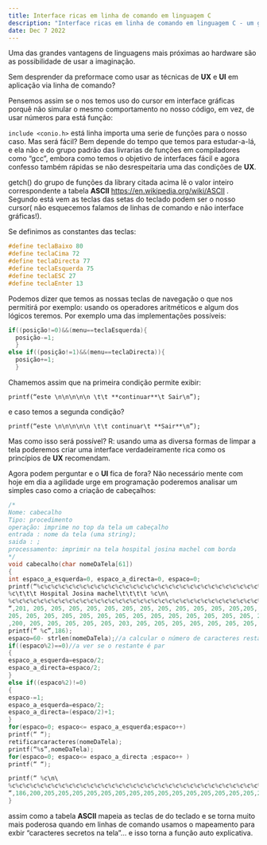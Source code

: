```yaml
---
title: Interface ricas em linha de comando em linguagem C
description: "Interface ricas em linha de comando em linguagem C - um guia de como usando aritmética basica as interface em linha de comando podem ser aplicados conhecimentos de UI e UX..."
date: Dec 7 2022
---
```

Uma das grandes vantagens de linguagens mais próximas ao hardware são as possibilidade de usar a imaginação.

Sem desprender da preformace como usar as técnicas de **UX** e **UI** em aplicação via linha de comando?

Pensemos assim se o nos temos uso do cursor em interface gráficas porquê não simular o mesmo comportamento no nosso código, em vez, de usar números para está função:

`include <conio.h>` está linha importa uma serie de funções para o nosso caso. Mas será fácil? Bem depende do tempo que temos para estudar-a-lá, e ela não e do grupo padrão das livrarias de funções em compiladores como “gcc”, embora como temos o objetivo de interfaces fácil e agora confesso também rápidas se não desrespeitaria uma das condições de **UX**.

getch() do grupo de funções da library citada acima lê o valor inteiro correspondente a tabela **ASCII** https://en.wikipedia.org/wiki/ASCII . Segundo está vem as teclas das setas do teclado podem ser o nosso cursor( não esquecemos falamos de linhas de comando e não interface gráficas!).

Se definimos as constantes das teclas:


```C
#define teclaBaixo 80
#define teclaCima 72
#define teclaDirecta 77
#define teclaEsquerda 75
#define teclaESC 27
#define teclaEnter 13
```

Podemos dizer que temos as nossas teclas de navegação o que nos permitirá por exemplo: usando os operadores aritméticos e algum dos lógicos teremos. Por exemplo uma das implementações possíveis:


```C
if((posição!=0)&&(menu==teclaEsquerda){
  posição-=1;
  }
else if((posição!=1)&&(menu==teclaDirecta)){
  posição+=1;
  }
```
Chamemos assim que na primeira condição permite exibir:

 `printf(“este \n\n\n\n\n \t\t **continuar**\t Sair\n”);`

e caso temos a segunda condição?

`printf(“este \n\n\n\n\n \t\t continuar\t **Sair**\n”);`

Mas como isso será possível? R: usando uma as diversa formas de limpar a tela poderemos criar uma interface verdadeiramente rica como os princípios de **UX** recomendam.

Agora podem perguntar e o **UI** fica de fora? Não necessário mente com hoje em dia a agilidade urge em programação poderemos analisar um simples caso como a criação de cabeçalhos:


```C
/*
Nome: cabecalho
Tipo: procedimento
operação: imprime no top da tela um cabeçalho
entrada : nome da tela (uma string);
saida : ;
processamento: imprimir na tela hospital josina machel com borda
*/
void cabecalho(char nomeDaTela[61])
{
int espaco_a_esquerda=0, espaco_a_directa=0, espaco=0;
printf(“%c%c%c%c%c%c%c%c%c%c%c%c%c%c%c%c%c%c%c%c%c%c%c%c%c%c%c%c%c%c%c%c%c%c%c%c%c%c%c%c%c%c%c%c%c%c%c%c%c%c%c%c%c%c%c%c%c%c%c%c%c%c%c%c%c%c%c%c%c%c%c%c%c%c%c%c%c\n\
%c\t\t\t Hospital Josina machel\t\t\t\t %c\n\
%c%c%c%c%c%c%c%c%c%c%c%c%c%c%c%c%c%c%c%c%c%c%c%c%c%c%c%c%c%c%c%c%c%c%c%c%c%c%c%c%c%c%c%c%c%c%c%c%c%c%c%c%c%c%c%c%c%c%c%c%c%c%c%c%c%c%c%c%c%c%c%c%c%c%c%c%c\n\
“,201, 205, 205, 205, 205, 205, 205, 205, 205, 205, 205, 205, 205,205, 205, 205, 205, 205, 205, 205, 205, 205, 205, 205, 205, 205, 205, 205, 205, 205, 205, 205, 205, 205, 205, 205, 205, 205, 205, 205, 205,
205, 205, 205, 205, 205, 205, 205, 205, 205, 205, 205, 205, 205, 205, 205, 205, 205, 205, 205, 205, 205, 205, 205, 205, 205, 205, 205, 205,205, 205,205,205,205,205,205,187,186,186
,200, 205, 205, 205, 205, 205, 203, 205, 205, 205, 205, 205, 205, 205, 205, 205, 205, 205, 205, 205, 205, 205, 205, 205, 205, 205, 205, 205, 205, 205, 205, 205, 205, 205, 205, 205, 205, 205, 205, 205, 205, 205, 205, 205, 205, 205, 205, 205, 205, 205, 205, 205, 205, 205, 205, 205, 205, 205, 205, 205, 205, 205, 205, 205, 205, 205, 205,205, 205,205,203,205,205,205,205,205,188);
printf(“ %c”,186);
espaco=60- strlen(nomeDaTela);//a calcular o número de caracteres restantes
if((espaco%2)==0)//a ver se o restante é par
{
espaco_a_esquerda=espaco/2;
espaco_a_directa=espaco/2;
}
else if((espaco%2)!=0)
{
espaco-=1;
espaco_a_esquerda=espaco/2;
espaco_a_directa=(espaco/2)+1;
}
for(espaco=0; espaco<= espaco_a_esquerda;espaco++)
printf(“ “);
retificarcaracteres(nomeDaTela);
printf(“%s”,nomeDaTela);
for(espaco=0; espaco<= espaco_a_directa ;espaco++ )
printf(“ “);

printf(“ %c\n\
%c%c%c%c%c%c%c%c%c%c%c%c%c%c%c%c%c%c%c%c%c%c%c%c%c%c%c%c%c%c%c%c%c%c%c%c%c%c%c%c%c%c%c%c%c%c%c%c%c%c%c%c%c%c%c%c%c%c%c%c%c%c%c%c%c\n\
“,186,200,205,205,205,205,205,205,205,205,205,205,205,205,205,205,205,205,205,205,205,205,205,205,205,205,205,205,205,205,205,205,205,205,205,205,205,205,205,205,205,205,205,205,205,205,205,205,205,205,205,205,205,205,205,205,205,205,205,205,205,205,205,205,205,188);
}
```
assim como a tabela **ASCII** mapeia as teclas de do teclado e se torna muito mais poderosa quando em linhas de comando usamos o mapeamento para exbir “caracteres secretos na tela”… e isso torna a função auto explicativa.
